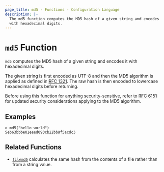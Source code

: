 ```yaml
---
page_title: md5 - Functions - Configuration Language
description: |-
  The md5 function computes the MD5 hash of a given string and encodes it
  with hexadecimal digits.
---
```


# `md5` Function

`md5` computes the MD5 hash of a given string and encodes it with
hexadecimal digits.

The given string is first encoded as UTF-8 and then the MD5 algorithm is applied
as defined in [RFC 1321](https://tools.ietf.org/html/rfc1321). The raw hash is
then encoded to lowercase hexadecimal digits before returning.

Before using this function for anything security-sensitive, refer to
[RFC 6151](https://tools.ietf.org/html/rfc6151) for updated security
considerations applying to the MD5 algorithm.

## Examples

```
> md5("hello world")
5eb63bbbe01eeed093cb22bb8f5acdc3
```

## Related Functions

* [`filemd5`](/docs/language/functions/filemd5) calculates the same hash from
  the contents of a file rather than from a string value.
